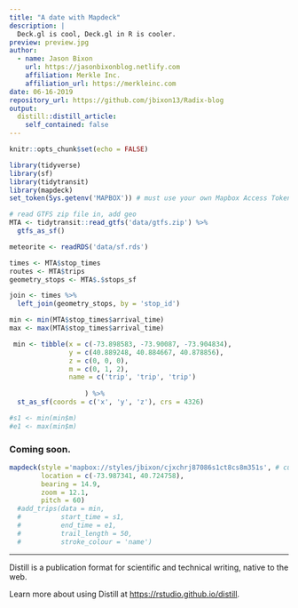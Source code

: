 ```yaml
---
title: "A date with Mapdeck"
description: |
  Deck.gl is cool, Deck.gl in R is cooler.
preview: preview.jpg
author:
  - name: Jason Bixon
    url: https://jasonbixonblog.netlify.com
    affiliation: Merkle Inc.
    affiliation_url: https://merkleinc.com
date: 06-16-2019
repository_url: https://github.com/jbixon13/Radix-blog
output:
  distill::distill_article:
    self_contained: false
---
```


```r
knitr::opts_chunk$set(echo = FALSE)
```

```r
library(tidyverse)
library(sf)
library(tidytransit)
library(mapdeck)
set_token(Sys.getenv('MAPBOX')) # must use your own Mapbox Access Token if reproducing
```

```r
# read GTFS zip file in, add geo 
MTA <- tidytransit::read_gtfs('data/gtfs.zip') %>% 
  gtfs_as_sf()
```


```r
meteorite <- readRDS('data/sf.rds')
```


```r
times <- MTA$stop_times
routes <- MTA$trips
geometry_stops <- MTA$.$stops_sf
```

```r
join <- times %>% 
  left_join(geometry_stops, by = 'stop_id')
```

```r
min <- min(MTA$stop_times$arrival_time)
max <- max(MTA$stop_times$arrival_time)
```

```r
 min <- tibble(x = c(-73.898583, -73.90087, -73.904834),
               y = c(40.889248, 40.884667, 40.878856),
               z = c(0, 0, 0),
               m = c(0, 1, 2),
               name = c('trip', 'trip', 'trip')
               
                   ) %>% 
  st_as_sf(coords = c('x', 'y', 'z'), crs = 4326)

#s1 <- min(min$m)
#e1 <- max(min$m)
```

### Coming soon.

```r
mapdeck(style ='mapbox://styles/jbixon/cjxchrj87086s1ct8cs8m351s', # customized map with buildings added
        location = c(-73.987341, 40.724758),
        bearing = 14.9,
        zoom = 12.1,
        pitch = 60) 
  #add_trips(data = min,
  #          start_time = s1,
  #          end_time = e1,
  #          trail_length = 50,
  #          stroke_colour = 'name')
```

***

Distill is a publication format for scientific and technical writing, native to the web.

Learn more about using Distill at <https://rstudio.github.io/distill>.

